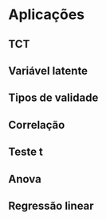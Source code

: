 # Aplicações
## TCT
## Variável latente
## Tipos de validade
## Correlação
## Teste t
## Anova
## Regressão linear
